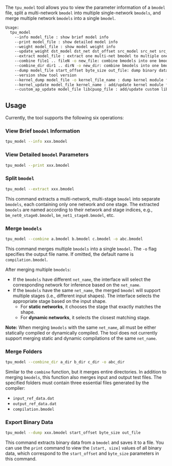 The `tpu_model` tool allows you to view the parameter information of a `bmodel` file, split a multi-network `bmodel` into multiple single-network `bmodels`, and merge multiple network `bmodels` into a single `bmodel`.

```bash
Usage:
  tpu_model
    --info model_file : show brief model info
    --print model_file : show detailed model info
    --weight model_file : show model weight info
    --update_weight dst_model dst_net dst_offset src_model src_net src_offset
    --extract model_file : extract one multi-net bmodel to multiple one-net bmodels
    --combine file1 .. fileN -o new_file: combine bmodels into one bmodel by file path
    --combine_dir dir1 .. dirN -o new_dir: combine bmodels into one bmodel by directory path
    --dump model_file start_offset byte_size out_file: dump binary data to a file from the bmodel
    --version show tool version
    --kernel_dump model_file -o kernel_file_name : dump kernel module file
    --kernel_update model_file kernel_name : add/update kernel module file
    --custom_ap_update model_file libcpuop_file : add/update custom libcpuop file
```

## Usage

Currently, the tool supports the following six operations:

### View Brief `bmodel` Information

```bash
tpu_model --info xxx.bmodel
```

### View Detailed `bmodel` Parameters

```bash
tpu_model --print xxx.bmodel
```

### Split `bmodel`

```bash
tpu_model --extract xxx.bmodel
```

This command extracts a multi-network, multi-stage `bmodel` into separate `bmodels`, each containing only one network and one stage. The extracted `bmodels` are named according to their network and stage indices, e.g., `bm_net0_stage0.bmodel`, `bm_net1_stage0.bmodel`, etc.

### Merge `bmodels`

```bash
tpu_model --combine a.bmodel b.bmodel c.bmodel -o abc.bmodel
```

This command merges multiple `bmodels` into a single `bmodel`. The `-o` flag specifies the output file name. If omitted, the default name is `compilation.bmodel`.

After merging multiple `bmodels`:

- If the `bmodels` have different `net_name`, the interface will select the corresponding network for inference based on the `net_name`.
- If the `bmodels` have the same `net_name`, the merged `bmodel` will support multiple stages (i.e., different input shapes). The interface selects the appropriate stage based on the input shape.
  - For **static networks**, it chooses the stage that exactly matches the shape.
  - For **dynamic networks**, it selects the closest matching stage.

**Note:** When merging `bmodels` with the same `net_name`, all must be either statically compiled or dynamically compiled. The tool does not currently support merging static and dynamic compilations of the same `net_name`.

### Merge Folders

```bash
tpu_model --combine_dir a_dir b_dir c_dir -o abc_dir
```

Similar to the `combine` function, but it merges entire directories. In addition to merging `bmodels`, this function also merges input and output test files. The specified folders must contain three essential files generated by the compiler:

- `input_ref_data.dat`
- `output_ref_data.dat`
- `compilation.bmodel`

### Export Binary Data

```bash
tpu_model --dump xxx.bmodel start_offset byte_size out_file
```

This command extracts binary data from a `bmodel` and saves it to a file. You can use the `print` command to view the `[start, size]` values of all binary data, which correspond to the `start_offset` and `byte_size` parameters in this command.
